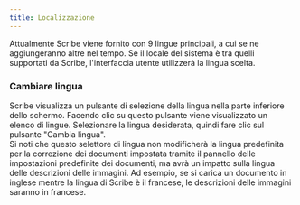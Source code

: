 ```yaml
---
title: Localizzazione
---
```



Attualmente Scribe viene fornito con 9 lingue principali, a cui se ne aggiungeranno altre nel tempo. Se il locale del sistema è tra quelli supportati da Scribe, l'interfaccia utente utilizzerà la lingua scelta.

### Cambiare lingua

Scribe visualizza un pulsante di selezione della lingua nella parte inferiore dello schermo. Facendo clic su questo pulsante viene visualizzato un elenco di lingue. Selezionare la lingua desiderata, quindi fare clic sul pulsante "Cambia lingua".  
Si noti che questo selettore di lingua non modificherà la lingua predefinita per la correzione dei documenti impostata tramite il pannello delle impostazioni predefinite dei documenti, ma avrà un impatto sulla lingua delle descrizioni delle immagini. Ad esempio, se si carica un documento in inglese mentre la lingua di Scribe è il francese, le descrizioni delle immagini saranno in francese.

